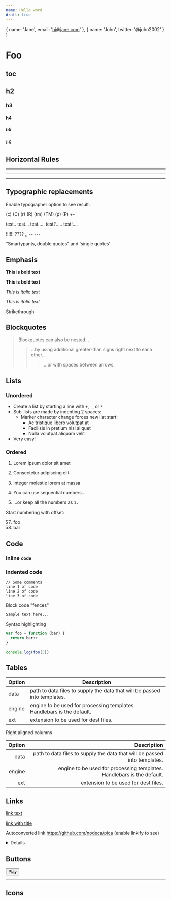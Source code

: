 ```yaml
---
name: Hello word
draft: true
---
```



  { name: 'Jane', email: 'hi@jane.com' },
  { name: 'John', twitter: '@john2002' }
]


<Prose>

# Foo

## toc

## h2

### h3

#### h4

##### h5

###### h6

## Horizontal Rules

---

---

---

## Typographic replacements

Enable typographer option to see result.

(c) (C) (r) (R) (tm) (TM) (p) (P) +-

test.. test... test..... test?..... test!....

!!!!!! ???? ,, -- ---

"Smartypants, double quotes" and 'single quotes'

## Emphasis

**This is bold text**

**This is bold text**

_This is italic text_

_This is italic text_

~~Strikethrough~~

## Blockquotes

> Blockquotes can also be nested...
>
> > ...by using additional greater-than signs right next to each other...
> >
> > > ...or with spaces between arrows.

## Lists

### Unordered

- Create a list by starting a line with `+`, `-`, or `*`
- Sub-lists are made by indenting 2 spaces:
  - Marker character change forces new list start:
    - Ac tristique libero volutpat at
    * Facilisis in pretium nisl aliquet
    - Nulla volutpat aliquam velit
- Very easy!

### Ordered

1. Lorem ipsum dolor sit amet
2. Consectetur adipiscing elit
3. Integer molestie lorem at massa

4. You can use sequential numbers...
5. ...or keep all the numbers as `1.`

Start numbering with offset:

57. foo
1. bar

## Code

### Inline `code`

### Indented code

    // Some comments
    line 1 of code
    line 2 of code
    line 3 of code

Block code "fences"

```
Sample text here...
```

Syntax highlighting

```js
var foo = function (bar) {
  return bar++
}

console.log(foo(5))
```

## Tables

| Option | Description                                                               |
| ------ | ------------------------------------------------------------------------- |
| data   | path to data files to supply the data that will be passed into templates. |
| engine | engine to be used for processing templates. Handlebars is the default.    |
| ext    | extension to be used for dest files.                                      |

Right aligned columns

| Option |                                                               Description |
| -----: | ------------------------------------------------------------------------: |
|   data | path to data files to supply the data that will be passed into templates. |
| engine |    engine to be used for processing templates. Handlebars is the default. |
|    ext |                                      extension to be used for dest files. |

## Links

[link text](http://dev.nodeca.com)

[link with title](http://nodeca.github.io/pica/demo/ 'title text!')

Autoconverted link https://github.com/nodeca/pica (enable linkify to see)

<details>
<summary>Details</summary>
  Laborum ipsum occaecat occaecat eu occaecat non ut officia non minim qui laboris minim. Qui magna nostrud laboris voluptate excepteur dolore exercitation elit exercitation fugiat Lorem. Cupidatat do eiusmod nulla id ipsum incididunt commodo officia pariatur deserunt quis consequat sunt eu. Dolor adipisicing ullamco consectetur irure.

Eiusmod ut dolore nostrud amet quis id minim id nisi in pariatur aliqua nisi adipisicing. Deserunt non aute commodo irure ex sit magna minim qui ad. Aliquip magna commodo laboris cupidatat excepteur. Sunt in pariatur sit labore irure adipisicing cupidatat. Lorem duis non officia qui mollit eu reprehenderit nulla ex in.

Tempor officia aliqua laboris culpa ad laboris do ex dolor voluptate laboris laboris consectetur. Culpa consequat in et Lorem sint labore Lorem minim voluptate aliqua reprehenderit dolore deserunt. Cupidatat reprehenderit commodo dolore eiusmod duis aliquip laborum cupidatat dolor esse dolor.

</details>

## Buttons

<Button class="not-prose">Play</Button>

---

## Icons

<Icon name="floppy-drive" />
<Icon name="floppy-disk" />
<Icon name="floppy-disk" />

</Prose>
